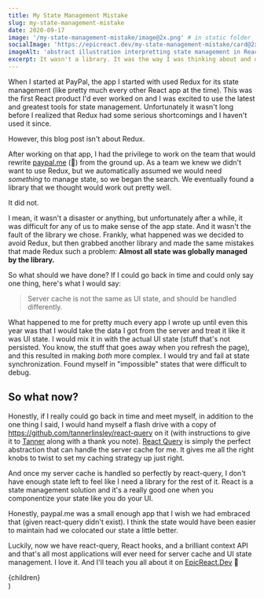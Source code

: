 ```yaml
---
title: My State Management Mistake
slug: my-state-management-mistake
date: 2020-09-17
image: '/my-state-management-mistake/image@2x.png' # in static folder
socialImage: 'https://epicreact.dev/my-state-management-mistake/card@2x.png'
imageAlt: 'abstract illustration interpretting state management in React application'
excerpt: It wasn't a library. It was the way I was thinking about and defining state.
---
```


When I started at PayPal, the app I started with used Redux for its state
management (like pretty much every other React app at the time). This was the
first React product I'd ever worked on and I was excited to use the latest and
greatest tools for state management. Unfortunately it wasn't long before I
realized that Redux had some serious shortcomings and I haven't used it since.

However, this blog post isn't about Redux.

After working on that app, I had the privilege to work on the team that would
rewrite [paypal.me](https://paypal.me/kentcdodds/💰) (🤑) from the ground up. As
a team we knew we didn't want to use Redux, but we automatically assumed we
would need _something_ to manage state, so we began the search. We eventually
found a library that we thought would work out pretty well.

It did not.

I mean, it wasn't a disaster or anything, but unfortunately after a while, it
was difficult for any of us to make sense of the app state. And it wasn't the
fault of the library we chose. Frankly, what happened was we decided to avoid
Redux, but then grabbed another library and made the same mistakes that made
Redux such a problem: **Almost all state was globally managed by the library.**

So what should we have done? If I could go back in time and could only say one
thing, here's what I would say:

> Server cache is not the same as UI state, and should be handled differently.

What happened to me for pretty much every app I wrote up until even this year
was that I would take the data I got from the server and treat it like it was UI
state. I would mix it in with the actual UI state (stuff that's not persisted.
You know, the stuff that goes away when you refresh the page), and this resulted
in making _both_ more complex. I would try and fail at state synchronization.
Found myself in "impossible" states that were difficult to debug.

## So what now?

Honestly, if I really could go back in time and meet myself, in addition to the
one thing I said, I would hand myself a flash drive with a copy of
https://github.com/tannerlinsley/react-query on it (with instructions to give it
to [Tanner](https://twitter.com/tannerlinsley) along with a thank you note).
[React Query](https://react-query.tanstack.com/) is simply the perfect
abstraction that can handle the server cache for me. It gives me all the right
knobs to twist to set my caching strategy up just right.

And once my server cache is handled so perfectly by react-query, I don't have
enough state left to feel like I need a library for the rest of it. React is a
state management solution and it's a really good one when you componentize your
state like you do your UI.

Honestly, paypal.me was a small enough app that I wish we had embraced that
(given react-query didn't exist). I think the state would have been easier to
maintain had we colocated our state a little better.

Luckily, now we have react-query, React hooks, and a brilliant context API and
that's all most applications will ever need for server cache and UI state
management. I love it. And I'll teach you all about it on
[EpicReact.Dev](https://epicreact.dev) 🚀


  <Article {...pageContext} {...props}>
    {children}
  </Article>
)
